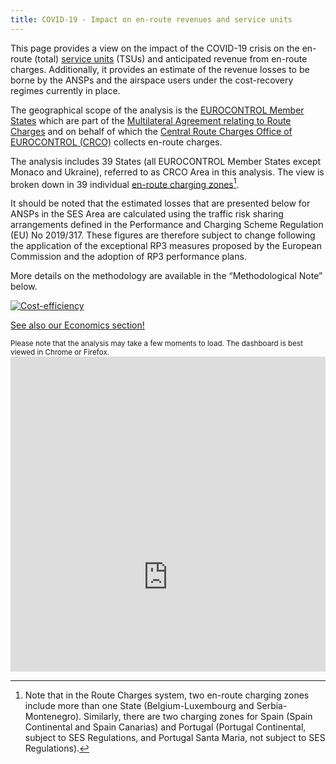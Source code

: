 ```yaml
---
title: COVID-19 - Impact on en-route revenues and service units
---
```

<style type="text/css">
.img-responsive {
    margin: 0 auto;
    max-width: 100%
}

.resp-container {
    position: relative;
    overflow: hidden;
    padding-top: 100%;
}

.resp-iframe {
    position: absolute;
    top: 0;
    left: 0;
    width: 100%;
    height: 140%;
    border: 0;
}
</style>

<div class="container">
<div class="row align-items-start">
<div class="col-sm-9">   
This page provides a view on the impact of the COVID-19 crisis on the en-route (total) [service units](/acronym/su/) (TSUs) and anticipated revenue from en-route charges. Additionally, it provides an estimate of the revenue losses to be borne by the ANSPs and the airspace users under the cost-recovery regimes currently in place.

The geographical scope of the analysis is the [EUROCONTROL Member States](/definition/eurocontrol-area/) which are part of the <a href="https://www.eurocontrol.int/publication/multilateral-agreement-relating-route-charges" target="_blank">Multilateral Agreement relating to Route Charges</a> and on behalf of which the <a href="https://www.eurocontrol.int/crco" target="_blank">Central Route Charges Office of EUROCONTROL (CRCO)</a> collects en-route charges.

The analysis includes 39 States (all EUROCONTROL Member States except Monaco and Ukraine), referred to as CRCO Area in this analysis. The view is broken down in 39 individual [en-route charging zones][ert_cz][^1].

It should be noted that the estimated losses that are presented below for ANSPs in the SES Area are calculated using the traffic risk sharing arrangements defined in the Performance and Charging Scheme Regulation (EU) No 2019/317. These figures are therefore subject to change following the application of the exceptional RP3 measures proposed by the European Commission and the adoption of RP3 performance plans.

More details on the methodology are available in the “Methodological Note” below.  

</div>
<div class="col-sm-3">
<div class="card border-0"><a href="/economics">
  <img class="card-img-top" src="/images/landing/ectl_cef_th.jpg" alt="Cost-efficiency">
  <div class="card-body"><p class="card-text">See also our Economics section!</p></div></a>
</div></div></div></div>
<small>Please note that the analysis may take a few moments to load. The dashboard is best viewed in Chrome or Firefox.<br>
<!-- <p style="color:#c00000">
Last data update: 14 Aug 2020
</p> -->
</small>
<div class="resp-container">
<iframe class="resp-iframe" src="https://datastudio.google.com/embed/reporting/ecf867a5-256e-4046-a9cd-8b01094502a4/page/26YNB" frameborder="0" style="border:0" allowfullscreen></iframe>
</div>

[ert_cz]: https://ext.eurocontrol.int/lexicon/index.php/En-route_charging_zone "en-route charging zones"

[^1]: Note that in the Route Charges system, two en-route charging zones include more than one State (Belgium-Luxembourg and Serbia-Montenegro). Similarly, there are two charging zones for Spain (Spain Continental and Spain Canarias) and Portugal (Portugal Continental, subject to SES Regulations, and Portugal Santa Maria, not subject to SES Regulations).

